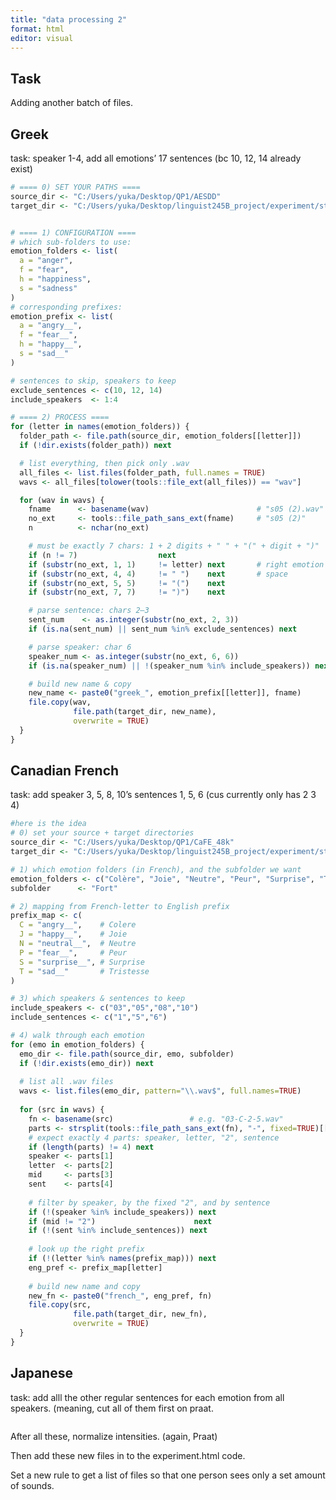 ```yaml
---
title: "data processing 2"
format: html
editor: visual
---
```


## Task

Adding another batch of files.

## Greek

task: speaker 1-4, add all emotions' 17 sentences (bc 10, 12, 14 already exist)

```r
# ==== 0) SET YOUR PATHS ====
source_dir <- "C:/Users/yuka/Desktop/QP1/AESDD"
target_dir <- "C:/Users/yuka/Desktop/linguist245B_project/experiment/stim/additional_items_temploc"


# ==== 1) CONFIGURATION ====
# which sub-folders to use:
emotion_folders <- list(
  a = "anger",
  f = "fear",
  h = "happiness",
  s = "sadness"
)
# corresponding prefixes:
emotion_prefix <- list(
  a = "angry__",
  f = "fear__",
  h = "happy__",
  s = "sad__"
)

# sentences to skip, speakers to keep
exclude_sentences <- c(10, 12, 14)
include_speakers  <- 1:4

# ==== 2) PROCESS ====
for (letter in names(emotion_folders)) {
  folder_path <- file.path(source_dir, emotion_folders[[letter]])
  if (!dir.exists(folder_path)) next

  # list everything, then pick only .wav
  all_files <- list.files(folder_path, full.names = TRUE)
  wavs <- all_files[tolower(tools::file_ext(all_files)) == "wav"]

  for (wav in wavs) {
    fname      <- basename(wav)                        # "s05 (2).wav"
    no_ext     <- tools::file_path_sans_ext(fname)     # "s05 (2)"
    n          <- nchar(no_ext)

    # must be exactly 7 chars: 1 + 2 digits + " " + "(" + digit + ")"
    if (n != 7)                  next
    if (substr(no_ext, 1, 1)     != letter) next       # right emotion code
    if (substr(no_ext, 4, 4)     != " ")    next       # space
    if (substr(no_ext, 5, 5)     != "(")    next
    if (substr(no_ext, 7, 7)     != ")")    next

    # parse sentence: chars 2–3
    sent_num    <- as.integer(substr(no_ext, 2, 3))
    if (is.na(sent_num) || sent_num %in% exclude_sentences) next

    # parse speaker: char 6
    speaker_num <- as.integer(substr(no_ext, 6, 6))
    if (is.na(speaker_num) || !(speaker_num %in% include_speakers)) next

    # build new name & copy
    new_name <- paste0("greek_", emotion_prefix[[letter]], fname)
    file.copy(wav,
              file.path(target_dir, new_name),
              overwrite = TRUE)
  }
}

```

## Canadian French

task: add speaker 3, 5, 8, 10’s sentences 1, 5, 6 (cus currently only has 2 3 4)

```r
#here is the idea
# 0) set your source + target directories
source_dir <- "C:/Users/yuka/Desktop/QP1/CaFE_48k"
target_dir <- "C:/Users/yuka/Desktop/linguist245B_project/experiment/stim/additional_items_temploc"

# 1) which emotion folders (in French), and the subfolder we want
emotion_folders <- c("Colère", "Joie", "Neutre", "Peur", "Surprise", "Tristesse")
subfolder      <- "Fort"

# 2) mapping from French‐letter to English prefix
prefix_map <- c(
  C = "angry__",    # Colere
  J = "happy__",    # Joie
  N = "neutral__",  # Neutre
  P = "fear__",     # Peur
  S = "surprise__", # Surprise
  T = "sad__"       # Tristesse
)

# 3) which speakers & sentences to keep
include_speakers <- c("03","05","08","10")
include_sentences <- c("1","5","6")

# 4) walk through each emotion
for (emo in emotion_folders) {
  emo_dir <- file.path(source_dir, emo, subfolder)
  if (!dir.exists(emo_dir)) next
  
  # list all .wav files
  wavs <- list.files(emo_dir, pattern="\\.wav$", full.names=TRUE)
  
  for (src in wavs) {
    fn <- basename(src)                 # e.g. "03-C-2-5.wav"
    parts <- strsplit(tools::file_path_sans_ext(fn), "-", fixed=TRUE)[[1]]
    # expect exactly 4 parts: speaker, letter, "2", sentence
    if (length(parts) != 4) next
    speaker <- parts[1]
    letter  <- parts[2]
    mid     <- parts[3]
    sent    <- parts[4]
    
    # filter by speaker, by the fixed "2", and by sentence
    if (!(speaker %in% include_speakers)) next
    if (mid != "2")                      next
    if (!(sent %in% include_sentences)) next
    
    # look up the right prefix
    if (!(letter %in% names(prefix_map))) next
    eng_pref <- prefix_map[letter]
    
    # build new name and copy
    new_fn <- paste0("french_", eng_pref, fn)
    file.copy(src,
              file.path(target_dir, new_fn),
              overwrite = TRUE)
  }
}

```

## Japanese

task: add alll the other regular sentences for each emotion from all speakers. (meaning, cut all of them first on praat.

```r

```

After all these, normalize intensities. (again, Praat)

Then add these new files in to the experiment.html code.

Set a new rule to get a list of files so that one person sees only a set amount of sounds.
